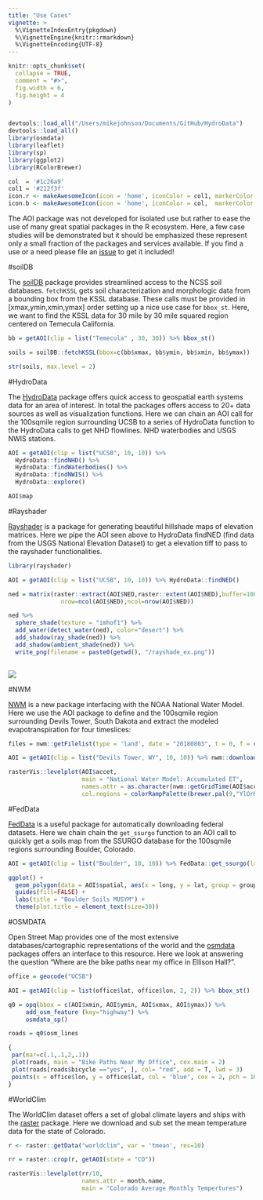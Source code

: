 ```yaml
---
title: "Use Cases"
vignette: >
  %\VignetteIndexEntry{pkgdown}
  %\VignetteEngine{knitr::rmarkdown}
  %\VignetteEncoding{UTF-8}
---
```


```r

knitr::opts_chunk$set(
  collapse = TRUE,
  comment = "#>",
  fig.width = 6, 
  fig.height = 4
)


devtools::load_all("/Users/mikejohnson/Documents/GitHub/HydroData")
devtools::load_all()
library(osmdata)
library(leaflet)
library(sp)
library(ggplot2)
library(RColorBrewer)

col  = '#1c26a9'
col1 = '#212f3f'
icon.r <- makeAwesomeIcon(icon = 'home', iconColor = col1, markerColor = 'gray')
icon.b <- makeAwesomeIcon(icon = 'home', iconColor = col,  markerColor = 'gray')
```

The AOI package was not developed for isolated use but rather to ease the use of many great spatial packages in the R ecosystem. Here, a few case studies will be demonstrated but it should be emphasized these represent only a small fraction of the packages and services available. If you find a use or a need please file an [issue](https://github.com/mikejohnson51/AOI/issues) to get it included!

#soilDB

The [soilDB](https://github.com/ncss-tech/soilDB) package provides streamlined access to the NCSS soil databases. `fetchKSSL` gets soil characterization and morphologic data from a bounding box from the KSSL database. These calls must be provided in [xmax,ymin,xmin,ymax] order setting up a nice use case for `bbox_st`. Here, we want to find the KSSL data for 30 mile by 30 mile squared region centered on Temecula California.

```r
bb = getAOI(clip = list("Temecula" , 30, 30)) %>% bbox_st()

soils = soilDB::fetchKSSL(bbox=c(bb$xmax, bb$ymin, bb$xmin, bb$ymax))

str(soils, max.level = 2)

```

#HydroData

The [HydroData](https://github.com/ncss-tech/soilDB) package offers quick access to geospatial earth systems data for an area of interest. In total the packages offers access to 20+ data sources as well as visualization functions. Here we can chain an AOI call for the 100sqmile region surrounding UCSB to a series of HydroData function to the HydroData calls to get NHD flowlines. NHD waterbodies and USGS NWIS stations. 

```r

AOI = getAOI(clip = list("UCSB", 10, 10)) %>% 
  HydroData::findNHD() %>% 
  HydroData::findWaterbodies() %>% 
  HydroData::findNWIS() %>% 
  HydroData::explore()

```

```r
AOI$map
```


#Rayshader

[Rayshader](https://github.com/tylermorganwall/rayshader) is a package for generating beautiful hillshade maps of elevation matrices. Here we pipe the AOI seen above to HydroData findNED (find data from the USGS National Elevation Dataset) to get a elevation tiff to pass to the rayshader functionalities.

```r
library(rayshader)

AOI = getAOI(clip = list("UCSB", 10, 10)) %>% HydroData::findNED()

ned = matrix(raster::extract(AOI$NED,raster::extent(AOI$NED),buffer=1000),
               nrow=ncol(AOI$NED),ncol=nrow(AOI$NED))

ned %>%
  sphere_shade(texture = "imhof1") %>%
  add_water(detect_water(ned), color="desert") %>%
  add_shadow(ray_shade(ned)) %>%
  add_shadow(ambient_shade(ned)) %>%
  write_png(filename = paste0(getwd(), "/rayshade_ex.png"))
  

```

![](./imgs/rayshade_ex.png)

#NWM

[NWM](https://github.com/mikejohnson51/NWM/) is a new package interfacing with the NOAA National Water Model. Here we use the AOI package to define and the 100sqmile region surrounding Devils Tower, South Dakota and extract the modeled evapotranspiration for four timeslices:

```r

files = nwm::getFilelist(type = 'land', date = "20180803", t = 0, f = c(3,6,9,12))

AOI = getAOI(clip = list("Devils Tower, WY", 10, 10)) %>% nwm::downloadNWM(files, param = 'accet')

rasterVis::levelplot(AOI$accet, 
                     main = "National Water Model: Accumulated ET", 
                     names.attr = as.character(nwm::getGridTime(AOI$accet)),
                     col.regions = colorRampPalette(brewer.pal(9,"YlOrRd")))

```


#FedData

[FedData](https://github.com/ropensci/FedData) is a useful package for automatically downloading federal datasets. Here we chain chain the `get_ssurgo` function to an AOI call to quickly get a soils map from the SSURGO database for the 100sqmile regions surrounding Boulder, Colorado.

```r
AOI = getAOI(clip = list("Boulder", 10, 10)) %>% FedData::get_ssurgo(label = "test")

ggplot() + 
  geom_polygon(data = AOI$spatial, aes(x = long, y = lat, group = group, fill = id), color = 'gray') + 
  guides(fill=FALSE) + 
  labs(title = "Boulder Soils MUSYM") + 
  theme(plot.title = element_text(size=30))
```

#OSMDATA

Open Street Map provides one of the most extensive databases/cartographic representations of the world and the [osmdata](https://github.com/ropensci/osmdata) packages offers an interface to this resource. Here we look at answering the question "Where are the bike paths near my office in Ellison Hall?". 

```r
office = geocode("UCSB")

AOI = getAOI(clip = list(office$lat, office$lon, 2, 2)) %>% bbox_st()

q0 = opq(bbox = c(AOI$xmin, AOI$ymin, AOI$xmax, AOI$ymax)) %>%
     add_osm_feature (key="highway") %>% 
     osmdata_sp() 

roads = q0$osm_lines

{
 par(mar=c(.1,.1,2,.1))
 plot(roads, main = "Bike Paths Near My Office", cex.main = 2)
 plot(roads[roads$bicycle =="yes", ], col= "red", add = T, lwd = 3)
 points(x = office$lon, y = office$lat, col = 'blue', cex = 2, pch = 16)
}

```

#WorldClim

The WorldClim dataset offers a set of global climate layers and ships with the [raster](https://cran.r-project.org/web/packages/raster/raster.pdf) package. Here we download and sub set the mean temperature data for the state of Colorado.

```r

r <- raster::getData("worldclim", var = 'tmean', res=10)

rr = raster::crop(r, getAOI(state = "CO"))

rasterVis::levelplot(rr/10, 
                     names.attr = month.name,
                     main = "Colorado Average Monthly Tempertures")

```

